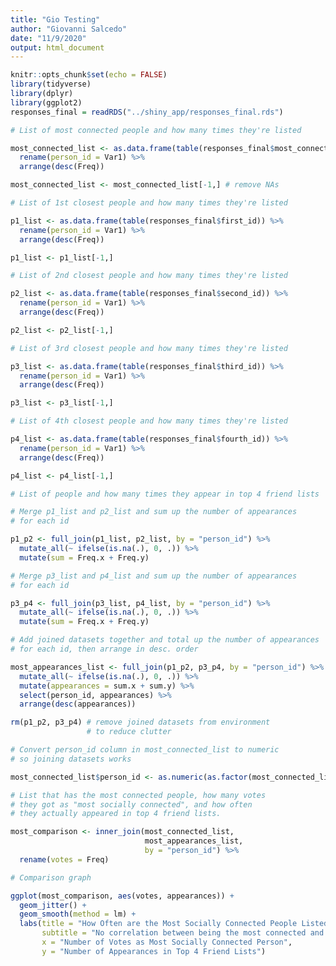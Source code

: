 ```yaml
---
title: "Gio Testing"
author: "Giovanni Salcedo"
date: "11/9/2020"
output: html_document
---
```


```r
knitr::opts_chunk$set(echo = FALSE)
library(tidyverse)
library(dplyr)
library(ggplot2)
responses_final = readRDS("../shiny_app/responses_final.rds")
```

```r

# List of most connected people and how many times they're listed

most_connected_list <- as.data.frame(table(responses_final$most_connected)) %>%
  rename(person_id = Var1) %>% 
  arrange(desc(Freq))

most_connected_list <- most_connected_list[-1,] # remove NAs

# List of 1st closest people and how many times they're listed

p1_list <- as.data.frame(table(responses_final$first_id)) %>% 
  rename(person_id = Var1) %>% 
  arrange(desc(Freq))

p1_list <- p1_list[-1,]

# List of 2nd closest people and how many times they're listed

p2_list <- as.data.frame(table(responses_final$second_id)) %>% 
  rename(person_id = Var1) %>% 
  arrange(desc(Freq))

p2_list <- p2_list[-1,]

# List of 3rd closest people and how many times they're listed

p3_list <- as.data.frame(table(responses_final$third_id)) %>% 
  rename(person_id = Var1) %>% 
  arrange(desc(Freq))

p3_list <- p3_list[-1,]

# List of 4th closest people and how many times they're listed

p4_list <- as.data.frame(table(responses_final$fourth_id)) %>% 
  rename(person_id = Var1) %>% 
  arrange(desc(Freq))

p4_list <- p4_list[-1,]

```

```r

# List of people and how many times they appear in top 4 friend lists 

# Merge p1_list and p2_list and sum up the number of appearances
# for each id

p1_p2 <- full_join(p1_list, p2_list, by = "person_id") %>% 
  mutate_all(~ ifelse(is.na(.), 0, .)) %>% 
  mutate(sum = Freq.x + Freq.y)

# Merge p3_list and p4_list and sum up the number of appearances
# for each id

p3_p4 <- full_join(p3_list, p4_list, by = "person_id") %>% 
  mutate_all(~ ifelse(is.na(.), 0, .)) %>% 
  mutate(sum = Freq.x + Freq.y)

# Add joined datasets together and total up the number of appearances
# for each id, then arrange in desc. order

most_appearances_list <- full_join(p1_p2, p3_p4, by = "person_id") %>% 
  mutate_all(~ ifelse(is.na(.), 0, .)) %>% 
  mutate(appearances = sum.x + sum.y) %>% 
  select(person_id, appearances) %>%
  arrange(desc(appearances))

rm(p1_p2, p3_p4) # remove joined datasets from environment
                 # to reduce clutter

```

```r

# Convert person_id column in most_connected_list to numeric 
# so joining datasets works

most_connected_list$person_id <- as.numeric(as.factor(most_connected_list$person_id))

# List that has the most connected people, how many votes
# they got as "most socially connected", and how often
# they actually appeared in top 4 friend lists.

most_comparison <- inner_join(most_connected_list,
                              most_appearances_list,
                              by = "person_id") %>%
  rename(votes = Freq)

# Comparison graph

ggplot(most_comparison, aes(votes, appearances)) +
  geom_jitter() +
  geom_smooth(method = lm) +
  labs(title = "How Often are the Most Socially Connected People Listed as Close Friends?",
       subtitle = "No correlation between being the most connected and being close friends",
       x = "Number of Votes as Most Socially Connected Person",
       y = "Number of Appearances in Top 4 Friend Lists")
  
```



